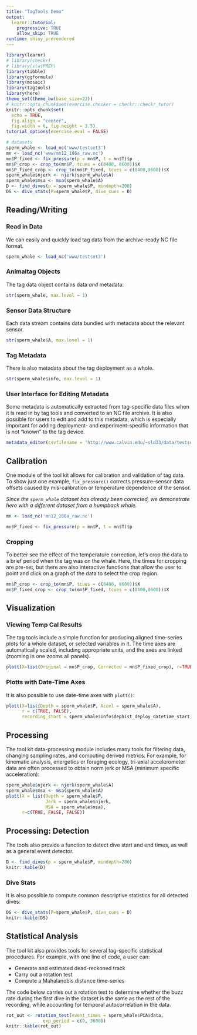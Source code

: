 ```yaml
---
title: "TagTools Demo"
output: 
  learnr::tutorial:
    progressive: TRUE
    allow_skip: TRUE
runtime: shiny_prerendered
---
```


```r
library(learnr)
# library(checkr)
# library(statPREP)
library(tibble)
library(ggformula)
library(mosaic)
library(tagtools)
library(here)
theme_set(theme_bw(base_size=22))
# knitr::opts_chunk$set(exercise.checker = checkr::checkr_tutor)
knitr::opts_chunk$set(
  echo = TRUE,
  fig.align = "center",
  fig.width = 6, fig.height = 3.5)
tutorial_options(exercise.eval = FALSE)

# datasets
sperm_whale <- load_nc('www/testset3')
mn <- load_nc('www/mn12_186a_raw.nc')
mn$P_fixed <- fix_pressure(p = mn$P, t = mn$T)$p
mn$P_crop <- crop_to(mn$P, tcues = c(8400, 8600))$X
mn$P_fixed_crop <- crop_to(mn$P_fixed, tcues = c(8400,8600))$X
sperm_whale$njerk <- njerk(sperm_whale$A)
sperm_whale$msa <- msa(sperm_whale$A)
D <- find_dives(p = sperm_whale$P, mindepth=200)
DS <- dive_stats(P=sperm_whale$P, dive_cues = D)
```

## Reading/Writing

### Read in Data
We can easily and quickly load tag data from the archive-ready NC file format.


```r
sperm_whale <- load_nc('www/testset3')
```

### Animaltag Objects
The tag data object contains data *and* metadata:

```r
str(sperm_whale, max.level = 1)
```

### Sensor Data Structure
Each data stream contains data bundled with metadata about the relevant sensor.

```r
str(sperm_whale$A, max.level = 1)
```

### Tag Metadata
There is also metadata about the tag deployment as a whole.
```r
str(sperm_whale$info, max.level = 1)
```

### User Interface for Editing Metadata
Some metadata is automatically extracted from tag-specific data files when it is read in by tag tools and converted to an NC file archive. It is also possible for users to edit and add to this metadata, which is especially important for adding deployment- and experiment-specific information that is not "known" to the tag device.

```r
metadata_editor(csvfilename = 'http://www.calvin.edu/~sld33/data/testset3.csv')
```

## Calibration
One module of the tool kit allows for calibration and validation of tag data. To show just one example, `fix_pressure()` corrects pressure-sensor data offsets caused by mis-calibration or temperature dependence of the sensor.

*Since the `sperm_whale` dataset has already been corrected, we demonstrate here with a different dataset from a humpback whale.*

```r
mn <- load_nc('mn12_186a_raw.nc')
```

```r
mn$P_fixed <- fix_pressure(p = mn$P, t = mn$T)$p
```

### Cropping
To better see the effect of the temperature correction, let's crop the data to a brief period when the tag was on the whale. Here, the times for cropping are pre-set, but there are also interactive functions that allow the user to point and click on a graph of the data to select the crop region.

```r
mn$P_crop <- crop_to(mn$P, tcues = c(8400, 8600))$X
mn$P_fixed_crop <- crop_to(mn$P_fixed, tcues = c(8400,8600))$X
```

## Visualization

### Viewing Temp Cal Results
The tag tools include a simple function for producing aligned time-series plots for a whole dataset, or selected variables in it. The time axes are automatically scaled, including appropriate units, and the axes are linked (zooming in one zooms all panels).

```r
plott(X=list(Original = mn$P_crop, Corrected = mn$P_fixed_crop), r=TRUE)
```

### Plotts with Date-Time Axes
It is also possible to use date-time axes with `plott()`:

```r
plott(X=list(Depth = sperm_whale$P, Accel = sperm_whale$A),
      r = c(TRUE, FALSE),
      recording_start = sperm_whale$info$dephist_deploy_datetime_start)
```

## Processing
The tool kit data-processing module includes many tools for filtering data, changing sampling rates, and computing derived metrics. For example, for kinematic analysis, energetics or foraging ecology, tri-axial accelerometer data are often processed to obtain norm jerk or MSA (minimum specific acceleration):

```r
sperm_whale$njerk <- njerk(sperm_whale$A)
sperm_whale$msa <- msa(sperm_whale$A)
plott(X = list(Depth = sperm_whale$P,
               Jerk = sperm_whale$njerk,
               MSA = sperm_whale$msa),
      r=c(TRUE, FALSE, FALSE))
```

## Processing: Detection
The tools also provide a function to detect dive start and end times, as well as a general event detector.

```r
D <- find_dives(p = sperm_whale$P, mindepth=200)
knitr::kable(D)
```

### Dive Stats
It is also possible to compute common descriptive statistics for all detected dives:

```r
DS <- dive_stats(P=sperm_whale$P, dive_cues = D)
knitr::kable(DS)
```

## Statistical Analysis
The tool kit also provides tools for several tag-specific statistical procedures. For example, with one line of code, a user can:

- Generate and estimated dead-reckoned track
- Carry out a rotation test
- Compute a Mahalanobis distance time-series

The code below carries out a rotation test to determine whether the buzz rate during the first dive in the dataset is the same as the rest of the recording, while accounting for temporal autocorrelation in the data.

```r
rot_out <- rotation_test(event_times = sperm_whale$PCA$data,
              exp_period = c(0, 3600))
knitr::kable(rot_out)
```

